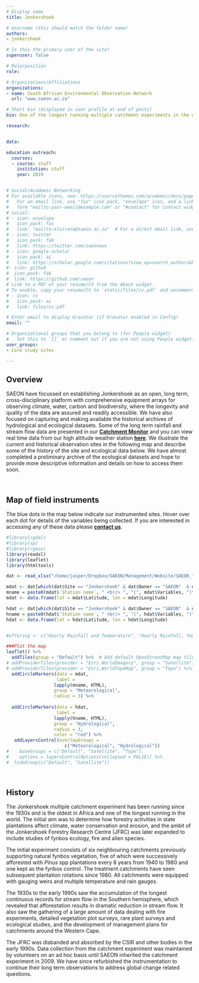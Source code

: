 ```yaml
---
# Display name
title: Jonkershoek

# Username (this should match the folder name)
authors:
- jonkershoek

# Is this the primary user of the site?
superuser: false

# Role/position
role: 

# Organizations/Affiliations
organizations:
- name: South African Environmental Observation Network
  url: "www.saeon.ac.za"

# Short bio (displayed in user profile at end of posts)
bio: One of the longest running multiple catchment experiments in the world.

research:


data: 

education outreach:
  courses:
  - course: stuff
    institution: stuff
    year: 2019


# Social/Academic Networking
# For available icons, see: https://sourcethemes.com/academic/docs/page-builder/#icons
#   For an email link, use "fas" icon pack, "envelope" icon, and a link in the
#   form "mailto:your-email@example.com" or "#contact" for contact widget.
# social:
# - icon: envelope
#   icon_pack: fas
#   link: "mailto:elvirena@saeon.ac.za"  # For a direct email link, use "mailto:test@example.org".
# - icon: twitter
#   icon_pack: fab
#   link: https://twitter.com/saeonews
# - icon: google-scholar
#   icon_pack: ai
#   link: https://scholar.google.com/citations?view_op=search_authors&hl=en&mauthors=SAEON&before_author=Kwbp_-MBAAAJ&astart=0
#- icon: github
#  icon_pack: fab
#  link: https://github.com/saeon
# Link to a PDF of your resume/CV from the About widget.
# To enable, copy your resume/CV to `static/files/cv.pdf` and uncomment the lines below.
# - icon: cv
#   icon_pack: ai
#   link: files/cv.pdf

# Enter email to display Gravatar (if Gravatar enabled in Config)
email: ""

# Organizational groups that you belong to (for People widget)
#   Set this to `[]` or comment out if you are not using People widget.
user_groups:
- Core study sites

---
```

## Overview

SAEON have focussed on establishing Jonkershoek as an open, long term, cross-disciplinary platform with comprehensive equipment arrays for observing climate, water, carbon and biodiversity, where the longevity and quality of the data are assured and readily accessible. We have also focused on capturing and making available the historical archives of hydrological and ecological datasets. Some of the long term rainfall and stream flow data are presented in our [**Catchment Monitor**](/dashboards/catchment/) and you can view real time data from our high altitude weather station [**here**](http://lognet.saeon.ac.za:8088/Dwarsberg/index.html). We illustrate the current and historical observation sites in the following map and describe some of the history of the site and ecological data below. We have almost completed a preliminary archive of the ecological datasets and hope to provide more descriptive information and details on how to access them soon.

<br>

## Map of field instruments

The blue dots in the map below indicate our instrumented sites. Hover over each dot for details of the variables being collected. If you are interested in accessing any of these data please [**contact us**](/#contact). 

```r

#library(rgdal)
#library(sp)
#library(rgeos)
library(readxl)
library(leaflet)
library(htmltools)

dat <- read_xlsx("/home/jasper/Dropbox/SAEON/Management/Website/SAEON_field instrument list.xlsx", sheet = 1)

mdat <- dat[which(dat$Site == "Jonkershoek" & dat$Owner == "SAEON"  & dat$Class %in% c("Meteorological", "Micro meteorological")),]
mname = paste0(mdat$`Station name`, " <br/> ", "(", mdat$Variables, ")")
mdat <- data.frame(lat = mdat$Latitude, lon = mdat$Longitude)

hdat <- dat[which(dat$Site == "Jonkershoek" & dat$Owner == "SAEON"  & dat$Class == "Hydrological"),]
hname = paste0(hdat$`Station name`, " <br/> ", "(", hdat$Variables, ")")
hdat <- data.frame(lat = hdat$Latitude, lon = hdat$Longitude)


#offering <- c("Hourly Rainfall and Temperature", "Hourly Rainfall, Temperature, RH, Wind, Solar Rad", 	"Hourly Rainfall and Temperature")

###Plot the map
leaflet() %>%
  addTiles(group = "Default") %>%  # Add default OpenStreetMap map tiles
# addProviderTiles(provider = "Esri.WorldImagery", group = "Satellite") %>%
# addProviderTiles(provider = "Esri.WorldTopoMap", group = "Topo") %>%
  addCircleMarkers(data = mdat,
                   label = 
                  lapply(mname, HTML), 
                  group = "Meteorological",
                  radius = 3) %>%
  
  addCircleMarkers(data = hdat,
                   label = 
                  lapply(hname, HTML), 
                  group = "Hydrological",
                  radius = 3, 
                  color = "red") %>%
   addLayersControl(overlayGroups = 
                      c("Meteorological", "Hydrological"))
#    baseGroups = c("Default", "Satellite", "Topo"),
#    options = layersControlOptions(collapsed = FALSE)) %>%
#  hideGroup(c("Default", "Satellite"))

```

<br>

## History

The Jonkershoek multiple catchment experiment has been running since the 1930s and is the oldest in Africa and one of the longest running in the world. The initial aim was to determine how forestry activities in state plantations affect climate, water conservation and erosion, and the ambit of the Jonkershoek Forestry Research Centre (JFRC) was later expanded to include studies of fynbos ecology, fire and alien species.

The initial experiment consists of six neighbouring catchments previously supporting natural fynbos vegetation, five of which were successively afforested with *Pinus* spp plantations every 8 years from 1940 to 1980 and one kept as the fynbos control. The treatment catchments have seen subsequent plantation rotations since 1980. All catchments were equipped with gauging weirs and multiple temperature and rain gauges.

The 1930s to the early 1990s saw the accumulation of the longest continuous records for stream flow in the Southern hemisphere, which revealed that afforestation results in dramatic reduction in stream flow. It also saw the gathering of a large amount of data dealing with fire experiments, detailed vegetation plot surveys, rare plant surveys and ecological studies, and the development of management plans for catchments around the Western Cape.

The JFRC was disbanded and absorbed by the CSIR and other bodies in the early 1990s. Data collection from the catchment experiment was maintained by volunteers on an ad hoc basis until SAEON inherited the catchment experiment in 2009. We have since refurbished the instrumentation to continue their long term observations to address global change related questions. 



